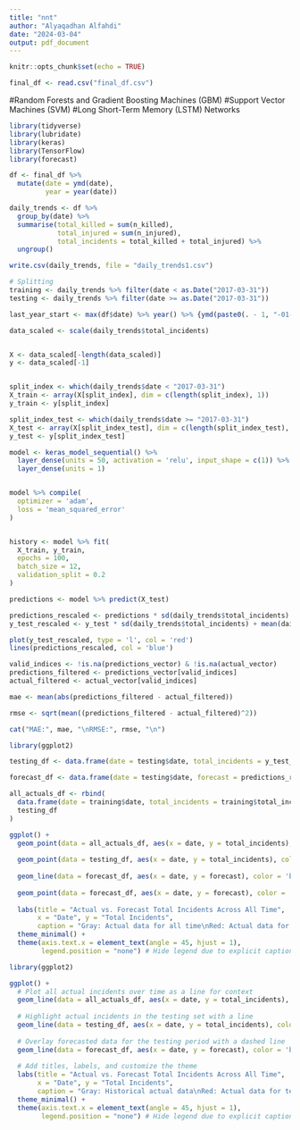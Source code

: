 ```yaml
---
title: "nnt"
author: "Alyaqadhan Alfahdi"
date: "2024-03-04"
output: pdf_document
---
```


```r
knitr::opts_chunk$set(echo = TRUE)
```

```r
final_df <- read.csv("final_df.csv") 
```

#Random Forests and Gradient Boosting Machines (GBM)
#Support Vector Machines (SVM)
#Long Short-Term Memory (LSTM) Networks


```r
library(tidyverse)
library(lubridate)
library(keras)
library(TensorFlow)
library(forecast)
```


```r
df <- final_df %>%
  mutate(date = ymd(date),  
         year = year(date))  

daily_trends <- df %>%
  group_by(date) %>%
  summarise(total_killed = sum(n_killed),
            total_injured = sum(n_injured),
            total_incidents = total_killed + total_injured) %>%
  ungroup()  

```

```r
write.csv(daily_trends, file = "daily_trends1.csv")
```


```r
# Splitting 
training <- daily_trends %>% filter(date < as.Date("2017-03-31"))
testing <- daily_trends %>% filter(date >= as.Date("2017-03-31"))


```


```r
last_year_start <- max(df$date) %>% year() %>% {ymd(paste0(. - 1, "-01-01"))}
```






```r
data_scaled <- scale(daily_trends$total_incidents)


X <- data_scaled[-length(data_scaled)]
y <- data_scaled[-1]


split_index <- which(daily_trends$date < "2017-03-31")
X_train <- array(X[split_index], dim = c(length(split_index), 1))
y_train <- y[split_index]

split_index_test <- which(daily_trends$date >= "2017-03-31")
X_test <- array(X[split_index_test], dim = c(length(split_index_test), 1))
y_test <- y[split_index_test]
```



```r

model <- keras_model_sequential() %>%
  layer_dense(units = 50, activation = 'relu', input_shape = c(1)) %>%
  layer_dense(units = 1)


model %>% compile(
  optimizer = 'adam',
  loss = 'mean_squared_error'
)


history <- model %>% fit(
  X_train, y_train,
  epochs = 100,
  batch_size = 12,
  validation_split = 0.2
)
```




```r
predictions <- model %>% predict(X_test)

predictions_rescaled <- predictions * sd(daily_trends$total_incidents) + mean(daily_trends$total_incidents)
y_test_rescaled <- y_test * sd(daily_trends$total_incidents) + mean(daily_trends$total_incidents)

```

```r
plot(y_test_rescaled, type = 'l', col = 'red')
lines(predictions_rescaled, col = 'blue')
```

```r

valid_indices <- !is.na(predictions_vector) & !is.na(actual_vector)
predictions_filtered <- predictions_vector[valid_indices]
actual_filtered <- actual_vector[valid_indices]

mae <- mean(abs(predictions_filtered - actual_filtered))

rmse <- sqrt(mean((predictions_filtered - actual_filtered)^2))

cat("MAE:", mae, "\nRMSE:", rmse, "\n")


```













```r
library(ggplot2)

testing_df <- data.frame(date = testing$date, total_incidents = y_test_rescaled)

forecast_df <- data.frame(date = testing$date, forecast = predictions_rescaled)

all_actuals_df <- rbind(
  data.frame(date = training$date, total_incidents = training$total_incidents),
  testing_df
)


```


```r
ggplot() +
  geom_point(data = all_actuals_df, aes(x = date, y = total_incidents), color = 'gray', alpha = 0.5) +
  
  geom_point(data = testing_df, aes(x = date, y = total_incidents), color = 'red') +
  
  geom_line(data = forecast_df, aes(x = date, y = forecast), color = 'blue', linetype = "dashed") +
  
  geom_point(data = forecast_df, aes(x = date, y = forecast), color = 'blue') +
  
  labs(title = "Actual vs. Forecast Total Incidents Across All Time",
       x = "Date", y = "Total Incidents",
       caption = "Gray: Actual data for all time\nRed: Actual data for testing period\nBlue dashed: Forecasted data") +
  theme_minimal() +
  theme(axis.text.x = element_text(angle = 45, hjust = 1),
        legend.position = "none") # Hide legend due to explicit caption
```







```r
library(ggplot2)

ggplot() +
  # Plot all actual incidents over time as a line for context
  geom_line(data = all_actuals_df, aes(x = date, y = total_incidents), color = 'gray', alpha = 0.5) +
  
  # Highlight actual incidents in the testing set with a line
  geom_line(data = testing_df, aes(x = date, y = total_incidents), color = 'red') +
  
  # Overlay forecasted data for the testing period with a dashed line
  geom_line(data = forecast_df, aes(x = date, y = forecast), color = 'blue', linetype = "dashed") +
  
  # Add titles, labels, and customize the theme
  labs(title = "Actual vs. Forecast Total Incidents Across All Time",
       x = "Date", y = "Total Incidents",
       caption = "Gray: Historical actual data\nRed: Actual data for testing period\nBlue dashed: Forecasted data") +
  theme_minimal() +
  theme(axis.text.x = element_text(angle = 45, hjust = 1),
        legend.position = "none") # Hide legend due to explicit caption

```












